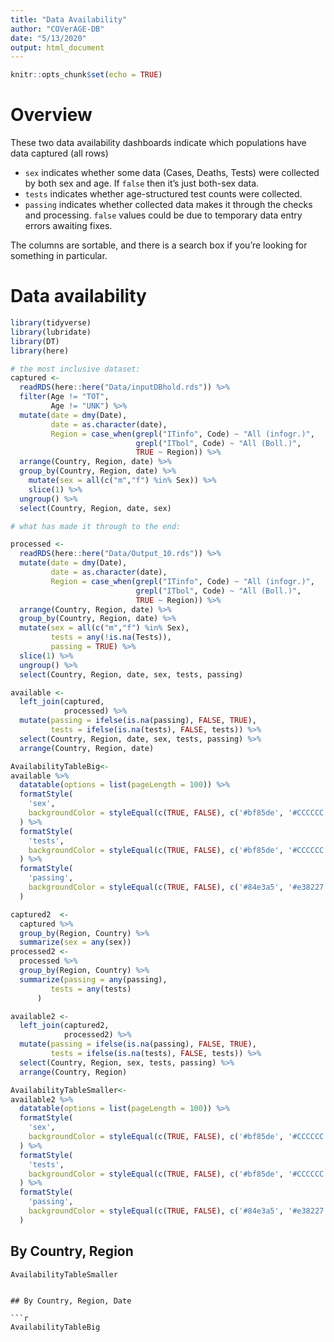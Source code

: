 ```yaml
---
title: "Data Availability"
author: "COVerAGE-DB"
date: "5/13/2020"
output: html_document
---
```


```r
knitr::opts_chunk$set(echo = TRUE)
```

# Overview
These two data availability dashboards indicate which populations have data captured (all rows)

  - `sex` indicates whether some data (Cases, Deaths, Tests) were collected by both sex and age. If `false` then it's just both-sex data.
  - `tests` indicates whether age-structured test counts were collected.
  - `passing` indicates whether collected data makes it through the checks and processing. `false` values could be due to temporary data entry errors awaiting fixes.

The columns are sortable, and there is a search box if you're looking for something in particular.

# Data availability {.tabset}

```r
library(tidyverse)
library(lubridate)
library(DT)
library(here)

# the most inclusive dataset:
captured <- 
  readRDS(here::here("Data/inputDBhold.rds")) %>% 
  filter(Age != "TOT",
         Age != "UNK") %>% 
  mutate(date = dmy(Date),
         date = as.character(date),
         Region = case_when(grepl("ITinfo", Code) ~ "All (infogr.)",
                            grepl("ITbol", Code) ~ "All (Boll.)",
                            TRUE ~ Region)) %>% 
  arrange(Country, Region, date) %>% 
  group_by(Country, Region, date) %>% 
    mutate(sex = all(c("m","f") %in% Sex)) %>% 
    slice(1) %>% 
  ungroup() %>% 
  select(Country, Region, date, sex)

# what has made it through to the end:

processed <- 
  readRDS(here::here("Data/Output_10.rds")) %>% 
  mutate(date = dmy(Date),
         date = as.character(date),
         Region = case_when(grepl("ITinfo", Code) ~ "All (infogr.)",
                            grepl("ITbol", Code) ~ "All (Boll.)",
                            TRUE ~ Region)) %>% 
  arrange(Country, Region, date) %>% 
  group_by(Country, Region, date) %>% 
  mutate(sex = all(c("m","f") %in% Sex),
         tests = any(!is.na(Tests)),
         passing = TRUE) %>% 
  slice(1) %>% 
  ungroup() %>% 
  select(Country, Region, date, sex, tests, passing)

available <-
  left_join(captured,
            processed) %>% 
  mutate(passing = ifelse(is.na(passing), FALSE, TRUE),
         tests = ifelse(is.na(tests), FALSE, tests)) %>% 
  select(Country, Region, date, sex, tests, passing) %>% 
  arrange(Country, Region, date)

AvailabilityTableBig<-
available %>% 
  datatable(options = list(pageLength = 100)) %>% 
  formatStyle(
    'sex',
    backgroundColor = styleEqual(c(TRUE, FALSE), c('#bf85de', '#CCCCCC'))
  ) %>% 
  formatStyle(
    'tests',
    backgroundColor = styleEqual(c(TRUE, FALSE), c('#bf85de', '#CCCCCC'))
  ) %>% 
  formatStyle(
    'passing',
    backgroundColor = styleEqual(c(TRUE, FALSE), c('#84e3a5', '#e38227'))
  )

captured2  <-
  captured %>% 
  group_by(Region, Country) %>% 
  summarize(sex = any(sex))
processed2 <-
  processed %>% 
  group_by(Region, Country) %>% 
  summarize(passing = any(passing),
         tests = any(tests)
      )

available2 <-
  left_join(captured2,
            processed2) %>% 
  mutate(passing = ifelse(is.na(passing), FALSE, TRUE),
         tests = ifelse(is.na(tests), FALSE, tests)) %>% 
  select(Country, Region, sex, tests, passing) %>% 
  arrange(Country, Region)

AvailabilityTableSmaller<-
available2 %>% 
  datatable(options = list(pageLength = 100)) %>% 
  formatStyle(
    'sex',
    backgroundColor = styleEqual(c(TRUE, FALSE), c('#bf85de', '#CCCCCC'))
  ) %>% 
  formatStyle(
    'tests',
    backgroundColor = styleEqual(c(TRUE, FALSE), c('#bf85de', '#CCCCCC'))
  ) %>% 
  formatStyle(
    'passing',
    backgroundColor = styleEqual(c(TRUE, FALSE), c('#84e3a5', '#e38227'))
  )

```

## By Country, Region

```r
AvailabilityTableSmaller
```
```

## By Country, Region, Date

```r
AvailabilityTableBig
```

## {-}

